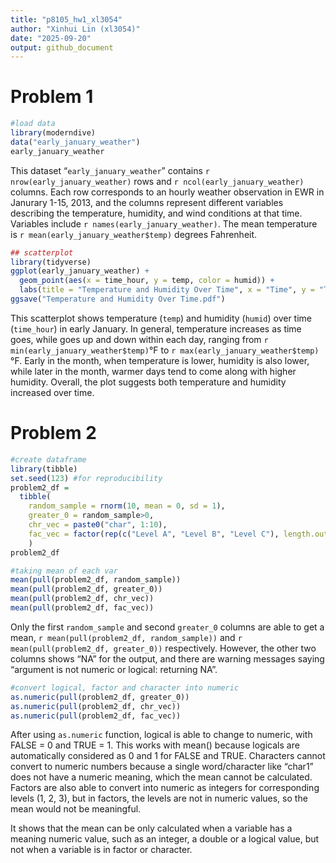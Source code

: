 ```yaml
---
title: "p8105_hw1_xl3054"
author: "Xinhui Lin (xl3054)"
date: "2025-09-20"
output: github_document
---
```


# Problem 1

```r
#load data
library(moderndive)
data("early_january_weather")
early_january_weather
```
This dataset "`early_january_weather`" contains `r nrow(early_january_weather)` rows and `r ncol(early_january_weather)` columns. Each row corresponds to an hourly weather observation in EWR in Janurary 1-15, 2013, and the columns represent different variables describing the temperature, humidity, and wind conditions at that time. Variables include `r names(early_january_weather)`. The mean temperature is `r mean(early_january_weather$temp)` degrees Fahrenheit.

```r
## scatterplot
library(tidyverse)
ggplot(early_january_weather) + 
  geom_point(aes(x = time_hour, y = temp, color = humid)) + 
  labs(title = "Temperature and Humidity Over Time", x = "Time", y = "Temperature", color = "Humidity")
ggsave("Temperature and Humidity Over Time.pdf")
```

This scatterplot shows temperature (`temp`) and humidity (`humid`) over time (`time_hour`) in early January. In general, temperature increases as time goes, while goes up and down within each day, ranging from `r min(early_january_weather$temp)`°F to `r max(early_january_weather$temp)`°F. Early in the month, when temperature is lower, humidity is also lower, while later in the month, warmer days tend to come along with higher humidity. Overall, the plot suggests both temperature and humidity increased over time.


# Problem 2
```r
#create dataframe
library(tibble)
set.seed(123) #for reproducibility
problem2_df = 
  tibble(
    random_sample = rnorm(10, mean = 0, sd = 1),
    greater_0 = random_sample>0,
    chr_vec = paste0("char", 1:10), 
    fac_vec = factor(rep(c("Level A", "Level B", "Level C"), length.out = 10))
    )
problem2_df
```

```r
#taking mean of each var
mean(pull(problem2_df, random_sample))
mean(pull(problem2_df, greater_0))
mean(pull(problem2_df, chr_vec))
mean(pull(problem2_df, fac_vec))
```

Only the first `random_sample` and second `greater_0` columns are able to get a mean, `r mean(pull(problem2_df, random_sample))` and `r mean(pull(problem2_df, greater_0))` respectively. However, the other two columns shows "NA" for the output, and there are warning messages saying "argument is not numeric or logical: returning NA".

```r
#convert logical, factor and character into numeric
as.numeric(pull(problem2_df, greater_0))
as.numeric(pull(problem2_df, chr_vec))
as.numeric(pull(problem2_df, fac_vec))
```
After using `as.numeric` function, logical is able to change to numeric, with FALSE = 0 and TRUE = 1. This works with mean() because logicals are automatically considered as 0 and 1 for FALSE and TRUE.
Characters cannot convert to numeric numbers because a single word/character like "char1" does not have a numeric meaning, which the mean cannot be calculated.
Factors are also able to convert into numeric as integers for corresponding levels (1, 2, 3), but in factors, the levels are not in numeric values, so the mean would not be meaningful.

It shows that the mean can be only calculated when a variable has a meaning numeric value, such as an integer, a double or a logical value, but not when a variable is in factor or character.
